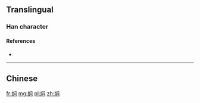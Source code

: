 {{also|燜}}
==Translingual==

===Han character===
{{Han char|rn=86|rad=火|as=07|sn=11|four=|canj=FLSP|ids=⿰火闷}}

====References====
* {{Han ref|kx=0673.111|hdz=32205.110|uh=7116|ud=28950}}

----

==Chinese==
{{zh-see|燜}}

[[fr:焖]]
[[mg:焖]]
[[pl:焖]]
[[zh:焖]]